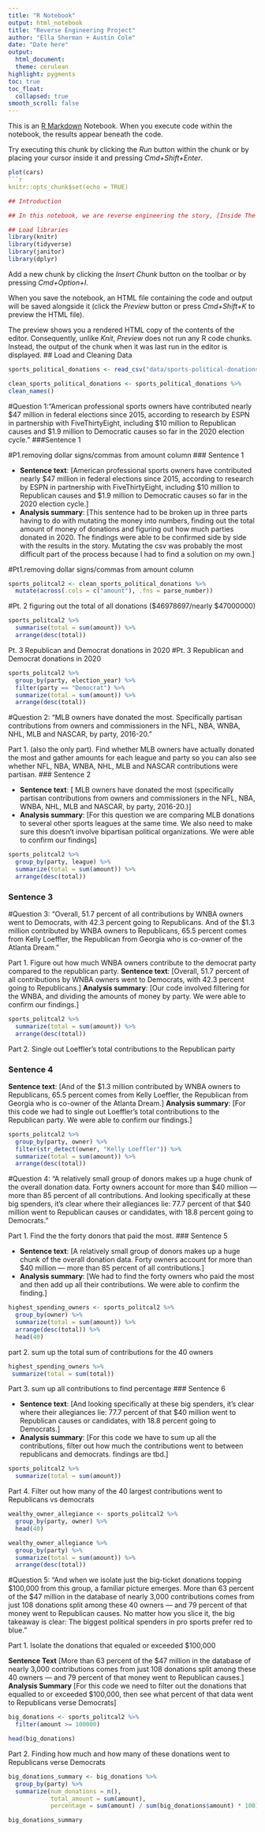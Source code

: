 ```yaml
---
title: "R Notebook"
output: html_notebook
title: "Reverse Engineering Project"
author: "Ella Sherman + Austin Cole"
date: "Date here"
output:
  html_document:
  theme: cerulean
highlight: pygments
toc: true
toc_float:
  collapsed: true
smooth_scroll: false
---
```

  
  This is an [R Markdown](http://rmarkdown.rstudio.com) Notebook. When you execute code within the notebook, the results appear beneath the code. 

Try executing this chunk by clicking the *Run* button within the chunk or by placing your cursor inside it and pressing *Cmd+Shift+Enter*. 

```r
plot(cars)
```r
knitr::opts_chunk$set(echo = TRUE)
```

```r
## Introduction 

## In this notebook, we are reverse engineering the story, [Inside The Political Donation History Of Wealthy Sports Owners](https://fivethirtyeight.com/features/inside-the-political-donation-history-of-wealthy-sports-owners/)

## Load libraries
library(knitr)
library(tidyverse)
library(janitor)
library(dplyr)
```
Add a new chunk by clicking the *Insert Chunk* button on the toolbar or by pressing *Cmd+Option+I*.

When you save the notebook, an HTML file containing the code and output will be saved alongside it (click the *Preview* button or press *Cmd+Shift+K* to preview the HTML file). 

The preview shows you a rendered HTML copy of the contents of the editor. Consequently, unlike *Knit*, *Preview* does not run any R code chunks. Instead, the output of the chunk when it was last run in the editor is displayed.
## Load and Cleaning Data
```r
sports_political_donations <- read_csv("data/sports-political-donations.csv")
```

```r
clean_sports_political_donations <- sports_political_donations %>%
clean_names()
```

#Question 1:“American professional sports owners have contributed nearly $47 million in federal elections since 2015, according to research by ESPN in partnership with FiveThirtyEight, including $10 million to Republican causes and $1.9 million to Democratic causes so far in the 2020 election cycle.”
###Sentence 1

#P1.removing dollar signs/commas from amount column
### Sentence 1

* **Sentence text**: [American professional sports owners have contributed nearly $47 million in federal elections since 2015, according to research by ESPN in partnership with FiveThirtyEight, including $10 million to Republican causes and $1.9 million to Democratic causes so far in the 2020 election cycle.]
* **Analysis summary**: [This sentence had to be broken up in three parts having to do with mutating the money into numbers, finding out the total amount of money of donations and figuring out how much parties donated in 2020. The findings were able to be confirmed side by side with the results in the story. Mutating the csv was probably the most difficult part of the process because I had to find a solution on my own.]


#Pt1.removing dollar signs/commas from amount column

```r
sports_politcal2 <- clean_sports_political_donations %>%
  mutate(across(.cols = c("amount"), .fns = parse_number))
```

#Pt. 2 figuring out the total of all donations ($46978697/nearly $47000000)
```r
sports_politcal2 %>%
  summarise(total = sum(amount)) %>%
  arrange(desc(total))
```


Pt. 3 Republican and Democrat donations in 2020
#Pt. 3 Republican and Democrat donations in 2020
```r
sports_politcal2 %>%
  group_by(party, election_year) %>%
  filter(party == "Democrat") %>%
  summarize(total = sum(amount)) %>%
  arrange(desc(total))
```
#Question 2: “MLB owners have donated the most. Specifically partisan contributions from owners and commissioners in the NFL, NBA, WNBA, NHL, MLB and NASCAR, by party, 2016-20.” 

Part 1. (also the only part). Find whether MLB owners have actually donated the most and gather amounts for each league and party so you can also see whether NFL, NBA, WNBA, NHL, MLB and NASCAR contributions were partisan.
### Sentence 2

* **Sentence text**: [ MLB owners have donated the most (specifically partisan contributions from owners and commissioners in the NFL, NBA, WNBA, NHL, MLB and NASCAR, by party, 2016-20.)]
* **Analysis summary**: [For this question we are comparing MLB donations to several other sports leagues at the same time. We also need to make sure this doesn't involve bipartisan political organizations. We were able to confirm our findings]

```r
sports_politcal2 %>%
  group_by(party, league) %>%
  summarize(total = sum(amount)) %>%
  arrange(desc(total))
```
### Sentence 3

#Question 3: “Overall, 51.7 percent of all contributions by WNBA owners went to Democrats, with 42.3 percent going to Republicans. And of the $1.3 million contributed by WNBA owners to Republicans, 65.5 percent comes from Kelly Loeffler, the Republican from Georgia who is co-owner of the Atlanta Dream.”

Part 1. Figure out how much WNBA owners contribute to the democrat party compared to the republican party.
**Sentence text**: [Overall, 51.7 percent of all contributions by WNBA owners went to Democrats, with 42.3 percent going to Republicans.]
**Analysis summary**: [Our code involved filtering for the WNBA, and dividing the amounts of money by party. We were able to confirm our findings.]

```r
sports_politcal2 %>%
  summarize(total = sum(amount)) %>%
  arrange(desc(total))
```
Part 2. Single out Loeffler's total contributions to the Republican party
                         
### Sentence 4
                         
**Sentence text**: [And of the $1.3 million contributed by WNBA owners to Republicans, 65.5 percent comes from Kelly Loeffler, the Republican from Georgia who is co-owner of the Atlanta Dream.]
**Analysis summary**: [For this code we had to single out Loeffler's total contributions to the Republican party. We were able to confirm our findings.]

```r
sports_politcal2 %>%
  group_by(party, owner) %>%
  filter(str_detect(owner, "Kelly Loeffler")) %>%
  summarize(total = sum(amount)) %>%
  arrange(desc(total))
```
#Question 4: “A relatively small group of donors makes up a huge chunk of the overall donation data. Forty owners account for more than $40 million — more than 85 percent of all contributions. And looking specifically at these big spenders, it’s clear where their allegiances lie: 77.7 percent of that $40 million went to Republican causes or candidates, with 18.8 percent going to Democrats.”

Part 1. Find the the forty donors that paid the most. 
### Sentence 5

* **Sentence text**: [A relatively small group of donors makes up a huge chunk of the overall donation data. Forty owners account for more than $40 million — more than 85 percent of all contributions.]
* **Analysis summary**: [We had to find the forty owners who paid the most and then add up all their contributions. We were able to confirm the finding.]

```r
highest_spending_owners <- sports_politcal2 %>%
  group_by(owner) %>%
  summarize(total = sum(amount)) %>%
  arrange(desc(total)) %>%
  head(40) 
```
part 2. sum up the total sum of contributions for the 40 owners

```r
highest_spending_owners %>% 
 summarize(total = sum(total)) 
```

Part 3. sum up all contributions to find percentage
### Sentence 6

* **Sentence text**: [And looking specifically at these big spenders, it’s clear where their allegiances lie: 77.7 percent of that $40 million went to Republican causes or candidates, with 18.8 percent going to Democrats.]
* **Analysis summary**: [For this code we have to sum up all the contributions, filter out how much the contributions went to between republicans and democrats. findings are tbd.]

```r
sports_politcal2 %>%
  summarize(total = sum(amount)) 
```
Part 4. Filter out how many of the 40 largest contributions went to Republicans vs democrats

```r
wealthy_owner_allegiance <- sports_politcal2 %>%
  group_by(party, owner) %>%
  head(40) 
```

```r
wealthy_owner_allegiance %>%
  group_by(party) %>%
  summarize(total = sum(amount)) %>%
  arrange(desc(total))
```

#Question 5: “And when we isolate just the big-ticket donations topping $100,000 from this group, a familiar picture emerges. More than 63 percent of the $47 million in the database of nearly 3,000 contributions comes from just 108 donations split among these 40 owners — and 79 percent of that money went to Republican causes. No matter how you slice it, the big takeaway is clear: The biggest political spenders in pro sports prefer red to blue.”

Part 1. Isolate the donations that equaled or exceeded $100,000

**Sentence Text** [More than 63 percent of the $47 million in the database of nearly 3,000 contributions comes from just 108 donations split among these 40 owners — and 79 percent of that money went to Republican causes.]
**Analysis Summary** [For this code we need to filter out the donations that equalled to or exceeded $100,000, then see what percent of that data went to Republicans verse Democrats]

```r
big_donations <- sports_politcal2 %>%
  filter(amount >= 100000)

head(big_donations)
```

Part 2. Finding how much and how many of these donations went to Republicans verse Democrats

```r
big_donations_summary <- big_donations %>%
  group_by(party) %>%
  summarize(num_donations = n(),
            total_amount = sum(amount),
            percentage = sum(amount) / sum(big_donations$amount) * 100)

big_donations_summary
```


